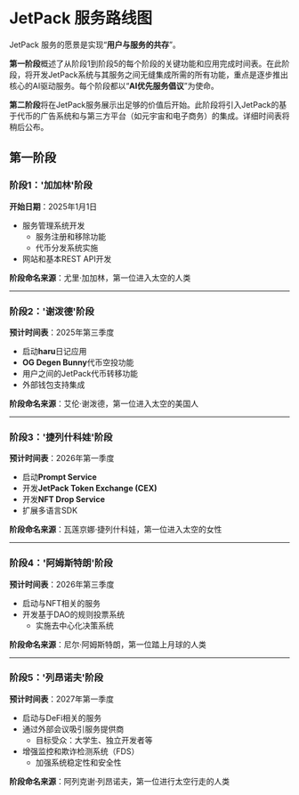 # JetPack 服务路线图

JetPack 服务的愿景是实现“**用户与服务的共存**”。

**第一阶段**概述了从阶段1到阶段5的每个阶段的关键功能和应用完成时间表。在此阶段，将开发JetPack系统与其服务之间无缝集成所需的所有功能，重点是逐步推出核心的AI驱动服务。每个阶段都以“**AI优先服务倡议**”为使命。

**第二阶段**将在JetPack服务展示出足够的价值后开始。此阶段将引入JetPack的基于代币的广告系统和与第三方平台（如元宇宙和电子商务）的集成。详细时间表将稍后公布。

## 第一阶段

### **阶段1：'加加林'阶段**
**开始日期**：2025年1月1日

- 服务管理系统开发
  - 服务注册和移除功能
  - 代币分发系统实施
- 网站和基本REST API开发

**阶段命名来源**：尤里·加加林，第一位进入太空的人类

---

### **阶段2：'谢泼德'阶段**
**预计时间表**：2025年第三季度

- 启动**haru**日记应用
- **OG Degen Bunny**代币空投功能
- 用户之间的JetPack代币转移功能
- 外部钱包支持集成

**阶段命名来源**：艾伦·谢泼德，第一位进入太空的美国人

---

### **阶段3：'捷列什科娃'阶段**
**预计时间表**：2026年第一季度

- 启动**Prompt Service**
- 开发**JetPack Token Exchange (CEX)**
- 开发**NFT Drop Service**
- 扩展多语言SDK

**阶段命名来源**：瓦莲京娜·捷列什科娃，第一位进入太空的女性

---

### **阶段4：'阿姆斯特朗'阶段**
**预计时间表**：2026年第三季度

- 启动与NFT相关的服务
- 开发基于DAO的规则投票系统
  - 实施去中心化决策系统

**阶段命名来源**：尼尔·阿姆斯特朗，第一位踏上月球的人类

---

### **阶段5：'列昂诺夫'阶段**
**预计时间表**：2027年第一季度

- 启动与DeFi相关的服务
- 通过外部会议吸引服务提供商
  - 目标受众：大学生、独立开发者等
- 增强监控和欺诈检测系统（FDS）
  - 加强系统稳定性和安全性

**阶段命名来源**：阿列克谢·列昂诺夫，第一位进行太空行走的人类
